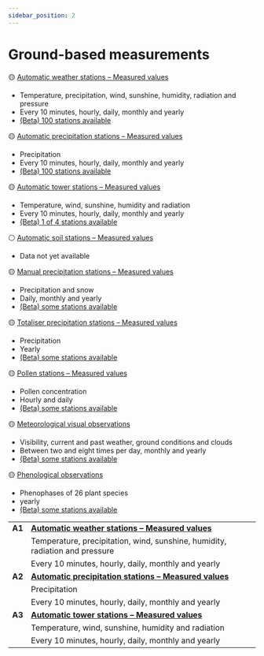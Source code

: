 ```yaml
---
sidebar_position: 2
---
```


# Ground-based measurements

🟡 [Automatic weather stations – Measured values](/a-data-groundbased/a1-automatic-weather-stations)
- Temperature, precipitation, wind, sunshine, humidity, radiation and pressure
- Every 10 minutes, hourly, daily, monthly and yearly
- [(Beta) 100 stations available](https://data.geo.admin.ch/browser/index.html#/collections/ch.meteoschweiz.ogd-smn?.language=en)

🟡 [Automatic precipitation stations – Measured values](/a-data-groundbased/a2-automatic-precipitation-stations)
- Precipitation
- Every 10 minutes, hourly, daily, monthly and yearly
- [(Beta) 100 stations available](https://data.geo.admin.ch/browser/index.html#/collections/ch.meteoschweiz.ogd-smn-precip?.language=en)

🟡 [Automatic tower stations – Measured values](/a-data-groundbased/a3-automatic-tower-stations)
- Temperature, wind, sunshine, humidity and radiation
- Every 10 minutes, hourly, daily, monthly and yearly
- [(Beta) 1 of 4 stations available](https://data.geo.admin.ch/browser/index.html#/collections/ch.meteoschweiz.ogd-smn-tower?.language=en)

⚪ [Automatic soil stations – Measured values](/a-data-groundbased/a4-automatic-soil-stations)
- Data not yet available

🟡 [Manual precipitation stations – Measured values](/a-data-groundbased/a5-manual-precipitation-stations)
- Precipitation and snow
- Daily, monthly and yearly
- [(Beta) some stations available](https://data.geo.admin.ch/browser/index.html#/collections/ch.meteoschweiz.ogd-nime?.language=en)

🟡 [Totaliser precipitation stations – Measured values](/a-data-groundbased/a6-totaliser-precipitation-stations)
- Precipitation
- Yearly
- [(Beta) some stations available](https://data.geo.admin.ch/browser/index.html#/collections/ch.meteoschweiz.ogd-tot?.language=en)

🟡 [Pollen stations – Measured values](/a-data-groundbased/a7-pollen-stations)
- Pollen concentration
- Hourly and daily
- [(Beta) some stations available](https://data.geo.admin.ch/browser/index.html#/collections/ch.meteoschweiz.ogd-pollen?.language=en)

🟡 [Meteorological visual observations](/a-data-groundbased/a8-meteorological-visual-observations)
- Visibility, current and past weather, ground conditions and clouds
- Between two and eight times per day, monthly and yearly
- [(Beta) some stations available](https://data.geo.admin.ch/browser/index.html#/collections/ch.meteoschweiz.ogd-meteorological-visual-observations?.language=en)

🟡 [Phenological observations](/a-data-groundbased/a9-phenological-observations)
- Phenophases of 26 plant species
- yearly
- [(Beta) some stations available](https://data.geo.admin.ch/browser/index.html#/collections/ch.meteoschweiz.ogd-phenological-observations?.language=en)



|        |          |
|:------:|:---------|
| **A1** | [**Automatic weather stations – Measured values**](/a-data-groundbased/a1-automatic-weather-stations) |
|        | Temperature, precipitation, wind, sunshine, humidity, radiation and pressure |
|        | Every 10 minutes, hourly, daily, monthly and yearly |
| **A2** | [**Automatic precipitation stations – Measured values**](/a-data-groundbased/a2-automatic-precipitation-stations) |
|        | Precipitation |
|        | Every 10 minutes, hourly, daily, monthly and yearly |
| **A3** | [**Automatic tower stations – Measured values**](/a-data-groundbased/a3-automatictower-stations) |
|        | Temperature, wind, sunshine, humidity and radiation |
|        | Every 10 minutes, hourly, daily, monthly and yearly |



